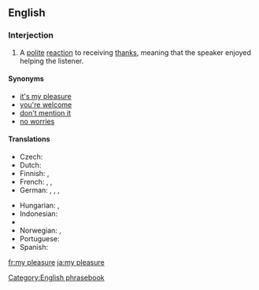 ==English==

===Interjection===
{{en-interj}}

# A [[polite]] [[reaction]] to receiving [[thanks]], meaning that the speaker enjoyed helping the listener.

====Synonyms====
* [[it's my pleasure]]
* [[you're welcome]]
* [[don't mention it]]
* [[no worries]] {{qualifier|informal}}

====Translations====
{{trans-top|a polite reaction to receiving thanks}}
* Czech: {{t-|cs|potěšení na mé straně}}
* Dutch: {{t+|nl|graag gedaan}}
* Finnish: {{t+|fi|eipä kestä}}, {{t+|fi|ole hyvä}}
* French: {{t-|fr|tout le plaisir est pour moi}}, {{qualifier|formal}} {{t-|fr|ce fut un plaisir}}, {{t+|fr|de rien}}
* German: {{t+|de|gern geschehen}}, {{t-|de|mit Vergnügen}}, {{t-|de|nichts zu danken}}, {{t+|de|keine Ursache}}
{{trans-mid}}
* Hungarian: {{t+|hu|kérem}},  {{t+|hu|szívesen}}
* Indonesian: {{t-|id|dengan senang hati}}
* {{trreq|Lao}}
* Norwegian: {{t-|no|bare hyggelig}}, {{t-|no|værsågod}}
* Portuguese: {{t-|pt|o prazer é todo meu|c}}
* Spanish: {{t+|es|de nada}}
{{trans-bottom}}

[[Category:English phrasebook]]

[[fr:my pleasure]]
[[ja:my pleasure]]